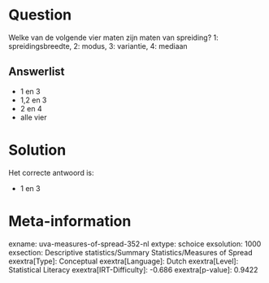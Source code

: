 Question
========

Welke van de volgende vier maten zijn maten van spreiding? 1:
spreidingsbreedte, 2: modus, 3: variantie, 4: mediaan

Answerlist
----------

* 1 en 3
* 1,2 en 3
* 2 en 4
* alle vier

Solution
========

Het correcte antwoord is: 

* 1 en 3

Meta-information
================
exname: uva-measures-of-spread-352-nl
extype: schoice
exsolution: 1000
exsection: Descriptive statistics/Summary Statistics/Measures of Spread
exextra[Type]: Conceptual
exextra[Language]: Dutch
exextra[Level]: Statistical Literacy
exextra[IRT-Difficulty]: -0.686
exextra[p-value]: 0.9422
